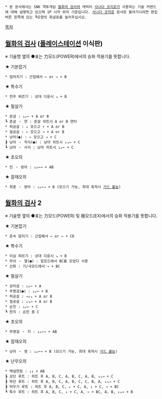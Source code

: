  * 본 문서에서는 SNK 격투게임 [[월화의 검사]]의 캐릭터 [[사나다 코지로]]가 사용하는 기술 커맨드에 대해 설명하고 있으며 1P 시작 위치 기준입니다. [[사나다 코지로]] 문서로 돌아가시려면 편집버튼 왼쪽에 있는 ┗모양의 화살표를 눌러주십시오.

[[목차]]

== [[월화의 검사]] ([[플레이스테이션]] 이식판) ==
※ 기술명 옆의 ●표는 力모드(POWER)에서의 승화 적용기를 뜻합니다.

★ 기본잡기
 * 업어치기 : 근접해서 ← or → + B

★ 특수기
 * 천주 찌르기 : 상대 다운시 ↘ + B 

★ 필살기
 * 준살 : ↓↙← + A or B
 ┗ 준살 ・ 연 : 준살 히트시 A or B 연타  
 * 허공살 : ↓ 모으고 ↑ + A or B 
 * 질공살 : ← 모으고 → + A or B
 * 낭아(●) : ← 모으고 → + C 
 ┣ 낭아 ・ 직식(●) : 낭아 히트시 ↓↘→ + C 
 ┗ 낭아 ・ 사식 : 낭아 히트시 ↓↙← + C

★ 초오의
 * 진 ・ 랑아 : ↓↙←→ + AB

★ 잠재오의
 * 최종 ・ 랑아 : ↓↙←→ + B (모으기 가능, 최대 축적시 [[가드 불능]])

== [[월화의 검사]] 2 ==
※ 기술명 옆의 ●표는 力모드(POWER) 및 極모드(EX)에서의 승화 적용기를 뜻합니다.

★ 기본잡기
 * 준속 달리기 : 근접해서 ← or → + CD

★ 특수기
 * 이심 찌르기 : 상대 다운시 ↘ + B
 * 무이 ・ 열(●) : 힘모드에서 BC를 모았다 사용 
 * 산화 : 기/극모드에서 → + BC

★ 필살기
 * 상미섬 : ↓↙← + A
 * 무명검(●) : ↓↙← + B
 * 허공살 : →↓↘ + A or B 
 * 질공살 : ↓↘→ + A or B
 * 순진 : ↓↙← + C 
 ┗ 천지 : 순진 중 C 

★ 초오의
 * 무명검 ・ 지 : ↓↙←→ + AB

★ 잠재오의
 * 낭아 ・ 영 : ↓↙←→ + B (모으기 가능, 최대 축적시 [[가드 불능]])

★ 난무오의
 * 백설연참 : ↓↓ + AB
 ┣ 상단 루트 : 히트 후 A, B, C, A, B, C, A, B, ↓↘→ + C
 ┣ 하단 루트 : 히트 후 A, B, C, A, B, C, C, B, A, ↓↘→ + C
 ┣ 띄우기 루트 : 히트 후 A, B, C, ↓ + C, A, ↓ + C, → + BC 
 ┗ 특수 루트 : 히트 후 A, B, C, ↓ + C, A, → + BC, A, B, ↓↘→ + B
